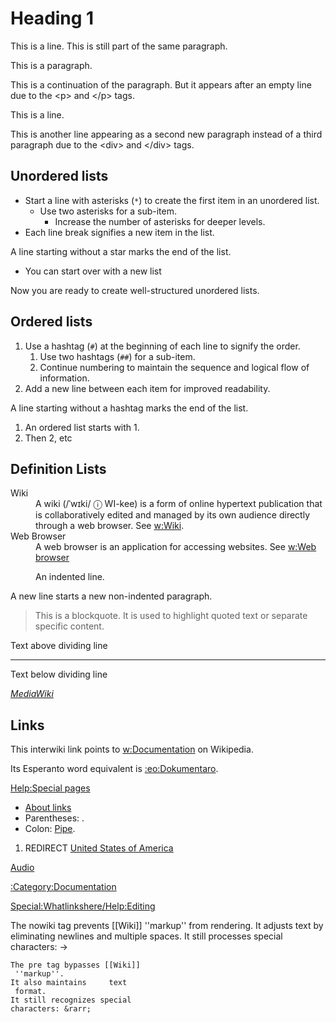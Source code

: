 
= Heading 1 =

This is a line.
This is still part of the same paragraph.

This is a paragraph.<p>This is a continuation of the paragraph. But it appears after an empty line due to the &lt;p> and &lt;/p> tags.</p>

This is a line.<div>This is another line appearing as a second new paragraph instead of a third paragraph due to the &lt;div> and &lt;/div> tags.</div>

== Unordered lists == 

* Start a line with asterisks (<code>*</code>) to create the first item in an unordered list.
** Use two asterisks for a sub-item.
*** Increase the number of asterisks for deeper levels.
* Each line break signifies a new item in the list.
A line starting without a star marks the end of the list.
* You can start over with a new list

Now you are ready to create well-structured unordered lists.

== Ordered lists ==

# Use a hashtag (<code>#</code>) at the beginning of each line to signify the order.
## Use two hashtags (<code>##</code>) for a sub-item.
## Continue numbering to maintain the sequence and logical flow of information.
# Add a new line between each item for improved readability.
A line starting without a hashtag marks the end of the list.
# An ordered list starts with 1.
# Then 2, etc

== Definition Lists ==

; Wiki
: A wiki (/ˈwɪki/ ⓘ WI-kee) is a form of online hypertext publication that is collaboratively edited and managed by its own audience directly through a web browser. See [[w:Wiki]].
; Web Browser
: A web browser is an application for accessing websites. See [[w:Web browser]]


: An indented line.
A new line starts a new non-indented paragraph.


<blockquote>
This is a blockquote. It is used to highlight quoted text or separate specific content.
</blockquote>


Text above dividing line
----
Text below dividing line

''[[MediaWiki]]''

== Links ==

This interwiki link points to [[w:Documentation]] on Wikipedia.

Its Esperanto word equivalent is [[:eo:Dokumentaro]].

[[Help:Special pages#Editing Special namespace pages|Help:Special pages]]

* [[Help:Link|About links]]
* Parentheses: [[kingdom (biology)|]].
* Colon: [[Help:Pipe|]].


#REDIRECT [[United States of America]]

[[media:Test.ogg|Audio]]

[[:Category:Documentation]]

[[Special:Whatlinkshere/Help:Editing]]

<nowiki>
The nowiki tag prevents 
[[Wiki]] ''markup'' from rendering.
It adjusts text by
eliminating
newlines and multiple
spaces.
It still processes special
characters: &rarr;
</nowiki>


<pre>
The pre tag bypasses [[Wiki]]
 ''markup''.
It also maintains     text
 format.
It still recognizes special
characters: &rarr;
</pre>


